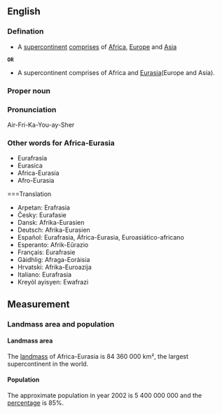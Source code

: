 ==English==

===Defination===
*A [[supercontinent]] [[comprises]] of [[Africa]], [[Europe]] and [[Asia]]
 
 '''OR'''

*A supercontinent comprises of Africa and [[Eurasia]](Europe and Asia).

===Proper noun===
{{en-proper noun}}

===Pronunciation===
Air-Fri-Ka-You-ay-Sher

===Other words for Africa-Eurasia===
*Eurafrasia
*Eurasica
*Africa-Eurasia
*Afro-Eurasia

===Translation
{{trans-top|Africa-Eurasia translation}}
*Arpetan: Erafrasia
*Česky: Eurafasie
*Dansk: Afrika-Eurasien
*Deutsch: Afrika-Eurasien
*Español: Eurafrasia, África-Eurasia, Euroasiático-africano
*Esperanto: Afrik-Eŭrazio
*Français: Eurafrasie
*Gàidhlig: Afraga-Eoràisia
*Hrvatski: Afrika-Euroazija
*Italiano: Eurafrasia
*Kreyòl ayisyen: Ewafrazi
{{trans-bottom|Africa-Eurasia translation}}

==Measurement==
===Landmass area and population===
====Landmass area====
The [[landmass]] of Africa-Eurasia is 84 360 000 km², the largest supercontinent in the world.

====Population====
The approximate population in year 2002 is 5 400 000 000 and the [[percentage]] is 85%.